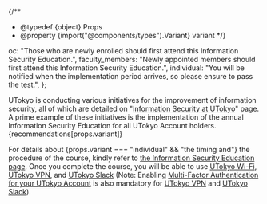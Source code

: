 {/**
  * @typedef {object} Props
  * @property {import("@components/types").Variant} variant
  */}

  oc: "Those who are newly enrolled should first attend this Information Security Education.",
  faculty_members: "Newly appointed members should first attend this Information Security Education.",
  individual: "You will be notified when the implementation period arrives, so please ensure to pass the test.",
};

UTokyo is conducting various initiatives for the improvement of information security, all of which are detailed on "[Information Security at UTokyo](https://univtokyo.sharepoint.com/sites/Security/SitePages/en/Home.aspx)" page. A prime example of these initiatives is the implementation of the annual Information Security Education for all UTokyo Account holders. {recommendations[props.variant]}

For details about {props.variant === "individual" && "the timing and"} the procedure of the course, kindly refer to [the Information Security Education page](https://univtokyo.sharepoint.com/sites/Security/SitePages/en/Information_Security_Education.aspx).
Once you complete the course, you will be able to use [UTokyo Wi-Fi](/en/utokyo_wifi/), [UTokyo VPN](/en/utokyo_vpn/), and [UTokyo Slack](/en/slack/) (Note: Enabling [Multi-Factor Authentication for your UTokyo Account](/en/utokyo_account/mfa/) is also mandatory for [UTokyo VPN](/en/utokyo_vpn/) and [UTokyo Slack](/en/utokyo_slack/)).
